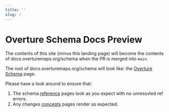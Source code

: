 ```yaml
---
title: ''
slug: /
---
```


# Overture Schema Docs Preview

The contents of this site (minus this landing page) will become the contents of docs.overturemaps.org/schema when the PR is merged into `main`.

The root of docs.overturemaps.org/schema will look like: the [Overture Schema](schema) page.

Please have a look around to ensure that:

1. The schema [reference](schema/reference) pages look as you expect with no unresovled ref errors.
2. Any changes [concepts](schema/concepts/) pages render as expected.
